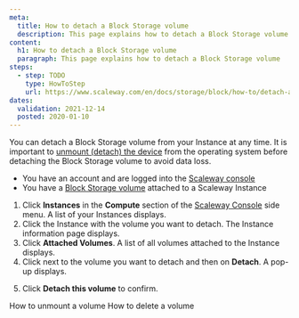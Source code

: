 ```yaml
---
meta:
  title: How to detach a Block Storage volume 
  description: This page explains how to detach a Block Storage volume
content:
  h1: How to detach a Block Storage volume 
  paragraph: This page explains how to detach a Block Storage volume
steps:
  - step: TODO
    type: HowToStep
    url: https://www.scaleway.com/en/docs/storage/block/how-to/detach-a-volume
dates:
  validation: 2021-12-14
  posted: 2020-01-10
---
```


You can detach a Block Storage volume from your Instance at any time. It is important to [unmount (detach) the device](/storage/block/how-to/unmount-a-volume/) from the operating system before detaching the Block Storage volume to avoid data loss. 


<Message type="requirement">

- You have an account and are logged into the [Scaleway console](https://console.scaleway.com)
- You have a [Block Storage volume](/storage/block/concepts/#block-device/) attached to a Scaleway Instance

</Message>

1. Click **Instances** in the **Compute** section of the [Scaleway Console](https://console.scaleway.com) side menu. A list of your Instances displays.
2. Click the Instance with the volume you want to detach. The Instance information page displays.
3. Click **Attached Volumes**. A list of all volumes attached to the Instance displays.
4. Click <Icon name="more" /> next to the volume you want to detach and then on **Detach**. A pop-up displays.
  <Lightbox src="scaleway-detach-volume.webp" alt="" />

5. Click **Detach this volume** to confirm.

<Navigation title="See Also">
  <PreviousButton to="/storage/block/how-to/unmount-a-volume/">How to unmount a volume</PreviousButton>
  <NextButton to="/storage/block/how-to/delete-a-volume/">How to delete a volume</NextButton>
</Navigation>

